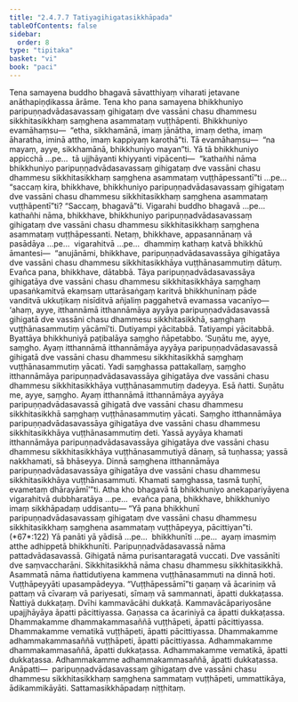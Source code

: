 ```yaml
---
title: "2.4.7.7 Tatiyagihigatasikkhāpada"
tableOfContents: false
sidebar:
  order: 8
type: "tipitaka"
basket: "vi"
book: "paci"
---
```



<DynamicBreadcrumb />

<Division number="1101" book="paci">

<Paragraph number="3255" book="paci">
Tena samayena buddho bhagavā sāvatthiyaṃ viharati jetavane anāthapiṇḍikassa ārāme. Tena kho pana samayena bhikkhuniyo paripuṇṇadvādasavassaṃ gihigataṃ dve vassāni chasu dhammesu sikkhitasikkhaṃ saṃghena asammataṃ vuṭṭhāpenti. Bhikkhuniyo evamāhaṃsu—  “etha, sikkhamānā, imaṃ jānātha, imaṃ detha, imaṃ āharatha, iminā attho, imaṃ kappiyaṃ karothā”ti. Tā evamāhaṃsu—  “na mayaṃ, ayye, sikkhamānā, bhikkhuniyo mayan”ti.
</Paragraph>

<Paragraph number="3256" book="paci">
Yā tā bhikkhuniyo appicchā …pe…  tā ujjhāyanti khiyyanti vipācenti—  “kathañhi nāma bhikkhuniyo paripuṇṇadvādasavassaṃ gihigataṃ dve vassāni chasu dhammesu sikkhitasikkhaṃ saṃghena asammataṃ vuṭṭhāpessantī”ti …pe…  “saccaṃ kira, bhikkhave, bhikkhuniyo paripuṇṇadvādasavassaṃ gihigataṃ dve vassāni chasu dhammesu sikkhitasikkhaṃ saṃghena asammataṃ vuṭṭhāpentī”ti? “Saccaṃ, bhagavā”ti. Vigarahi buddho bhagavā …pe…  kathañhi nāma, bhikkhave, bhikkhuniyo paripuṇṇadvādasavassaṃ gihigataṃ dve vassāni chasu dhammesu sikkhitasikkhaṃ saṃghena asammataṃ vuṭṭhāpessanti. Netaṃ, bhikkhave, appasannānaṃ vā pasādāya …pe…  vigarahitvā …pe…  dhammiṃ kathaṃ katvā bhikkhū āmantesi—  “anujānāmi, bhikkhave, paripuṇṇadvādasavassāya gihigatāya dve vassāni chasu dhammesu sikkhitasikkhāya vuṭṭhānasammutiṃ dātuṃ. Evañca pana, bhikkhave, dātabbā. Tāya paripuṇṇadvādasavassāya gihigatāya dve vassāni chasu dhammesu sikkhitasikkhāya saṃghaṃ upasaṅkamitvā ekaṃsaṃ uttarāsaṅgaṃ karitvā bhikkhunīnaṃ pāde vanditvā ukkuṭikaṃ nisīditvā añjaliṃ paggahetvā evamassa vacanīyo—  ‘ahaṃ, ayye, itthannāmā itthannāmāya ayyāya paripuṇṇadvādasavassā gihigatā dve vassāni chasu dhammesu sikkhitasikkhā, saṃghaṃ vuṭṭhānasammutiṃ yācāmī’ti. Dutiyampi yācitabbā. Tatiyampi yācitabbā. Byattāya bhikkhuniyā paṭibalāya saṃgho ñāpetabbo.
</Paragraph>

</Division>
<Division number="1102" book="paci">

<Paragraph number="3257" book="paci">
‘Suṇātu me, ayye, saṃgho. Ayaṃ itthannāmā itthannāmāya ayyāya paripuṇṇadvādasavassā gihigatā dve vassāni chasu dhammesu sikkhitasikkhā saṃghaṃ vuṭṭhānasammutiṃ yācati. Yadi saṃghassa pattakallaṃ, saṃgho itthannāmāya paripuṇṇadvādasavassāya gihigatāya dve vassāni chasu dhammesu sikkhitasikkhāya vuṭṭhānasammutiṃ dadeyya. Esā ñatti.
</Paragraph>

<Paragraph number="3258" book="paci">
Suṇātu me, ayye, saṃgho. Ayaṃ itthannāmā itthannāmāya ayyāya paripuṇṇadvādasavassā gihigatā dve vassāni chasu dhammesu sikkhitasikkhā saṃghaṃ vuṭṭhānasammutiṃ yācati. Saṃgho itthannāmāya paripuṇṇadvādasavassāya gihigatāya dve vassāni chasu dhammesu sikkhitasikkhāya vuṭṭhānasammutiṃ deti. Yassā ayyāya khamati itthannāmāya paripuṇṇadvādasavassāya gihigatāya dve vassāni chasu dhammesu sikkhitasikkhāya vuṭṭhānasammutiyā dānaṃ, sā tuṇhassa; yassā nakkhamati, sā bhāseyya.
</Paragraph>

<Paragraph number="3259" book="paci">
Dinnā saṃghena itthannāmāya paripuṇṇadvādasavassāya gihigatāya dve vassāni chasu dhammesu sikkhitasikkhāya vuṭṭhānasammuti. Khamati saṃghassa, tasmā tuṇhī, evametaṃ dhārayāmī’”ti.
</Paragraph>

<Paragraph number="3260" book="paci">
Atha kho bhagavā tā bhikkhuniyo anekapariyāyena vigarahitvā dubbharatāya …pe…  evañca pana, bhikkhave, bhikkhuniyo imaṃ sikkhāpadaṃ uddisantu—
</Paragraph>

</Division>
<Division number="1103" book="paci">

<Paragraph number="3261" book="paci">
<Emphasis>“Yā pana bhikkhunī paripuṇṇadvādasavassaṃ gihigataṃ dve vassāni chasu dhammesu sikkhitasikkhaṃ saṃghena asammataṃ vuṭṭhāpeyya, pācittiyan”</Emphasis>ti. (*67*:<Emphasis>122</Emphasis>)
</Paragraph>

</Division>
<Division number="1104" book="paci">

<Paragraph number="3262" book="paci">
<Emphasis>Yā panā</Emphasis>ti yā yādisā …pe…  <Emphasis>bhikkhunī</Emphasis>ti …pe…  ayaṃ imasmiṃ atthe adhippetā bhikkhunīti.
</Paragraph>

<Paragraph number="3263" book="paci">
<Emphasis>Paripuṇṇadvādasavassā</Emphasis> nāma pattadvādasavassā. <Emphasis>Gihigatā</Emphasis> nāma purisantaragatā vuccati. <Emphasis>Dve vassānī</Emphasis>ti dve saṃvaccharāni. <Emphasis>Sikkhitasikkhā</Emphasis> nāma chasu dhammesu sikkhitasikkhā. <Emphasis>Asammatā</Emphasis> nāma ñattidutiyena kammena vuṭṭhānasammuti na dinnā hoti. <Emphasis>Vuṭṭhāpeyyā</Emphasis>ti upasampādeyya.
</Paragraph>

<Paragraph number="3264" book="paci">
“Vuṭṭhāpessāmī”ti gaṇaṃ vā ācariniṃ vā pattaṃ vā cīvaraṃ vā pariyesati, sīmaṃ vā sammannati, āpatti dukkaṭassa. Ñattiyā dukkaṭaṃ. Dvīhi kammavācāhi dukkaṭā. Kammavācāpariyosāne upajjhāyāya āpatti pācittiyassa. Gaṇassa ca ācariniyā ca āpatti dukkaṭassa.
</Paragraph>

</Division>
<Division number="1105" book="paci">

<Paragraph number="3265" book="paci">
Dhammakamme dhammakammasaññā vuṭṭhāpeti, āpatti pācittiyassa. Dhammakamme vematikā vuṭṭhāpeti, āpatti pācittiyassa. Dhammakamme adhammakammasaññā vuṭṭhāpeti, āpatti pācittiyassa.
</Paragraph>

<Paragraph number="3266" book="paci">
Adhammakamme dhammakammasaññā, āpatti dukkaṭassa. Adhammakamme vematikā, āpatti dukkaṭassa. Adhammakamme adhammakammasaññā, āpatti dukkaṭassa.
</Paragraph>

</Division>
<Division number="1106" book="paci">

<Paragraph number="3267" book="paci">
Anāpatti—  paripuṇṇadvādasavassaṃ gihigataṃ dve vassāni chasu dhammesu sikkhitasikkhaṃ saṃghena sammataṃ vuṭṭhāpeti, ummattikāya, ādikammikāyāti.

</Paragraph>
</Division>

<Paragraph number="3268" type="center" book="paci">
Sattamasikkhāpadaṃ niṭṭhitaṃ.
</Paragraph>
